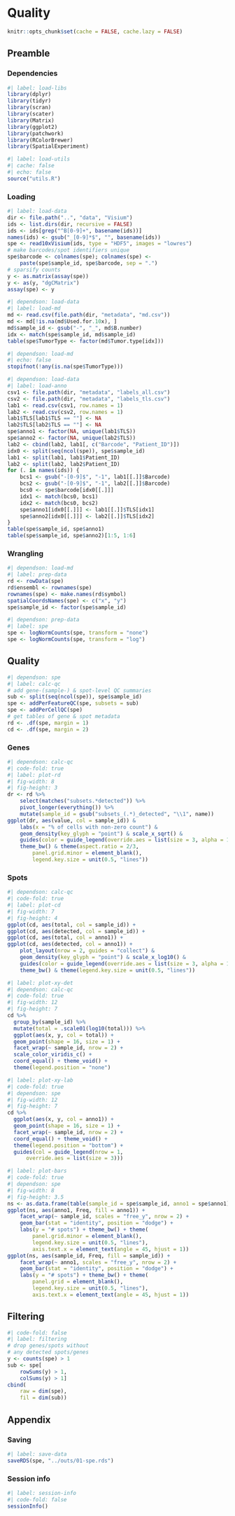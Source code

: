 # Quality

```r
knitr::opts_chunk$set(cache = FALSE, cache.lazy = FALSE)
```

## Preamble

### Dependencies

```r
#| label: load-libs
library(dplyr)
library(tidyr)
library(scran)
library(scater)
library(Matrix)
library(ggplot2)
library(patchwork)
library(RColorBrewer)
library(SpatialExperiment)
```

```r
#| label: load-utils
#| cache: false
#| echo: false
source("utils.R")
```

### Loading

```r
#| label: load-data
dir <- file.path("..", "data", "Visium")
ids <- list.dirs(dir, recursive = FALSE)
ids <- ids[grep("^B[0-9]+", basename(ids))]
names(ids) <- gsub("_[0-9]*$", "", basename(ids))
spe <- read10xVisium(ids, type = "HDF5", images = "lowres")
# make barcodes/spot identifiers unique
spe$barcode <- colnames(spe); colnames(spe) <- 
    paste(spe$sample_id, spe$barcode, sep = ".")
# sparsify counts
y <- as.matrix(assay(spe))
y <- as(y, "dgCMatrix")
assay(spe) <- y
```

```r
#| dependson: load-data
#| label: load-md
md <- read.csv(file.path(dir, "metadata", "md.csv"))
md <- md[!is.na(md$Used.for.10x), ]
md$sample_id <- gsub("-", "_", md$B.number)
idx <- match(spe$sample_id, md$sample_id)
table(spe$TumorType <- factor(md$Tumor.type[idx]))
```

```r
#| dependson: load-md
#| echo: false
stopifnot(!any(is.na(spe$TumorType)))
```

```r
#| dependson: load-data
#| label: load-anno
csv1 <- file.path(dir, "metadata", "labels_all.csv")
csv2 <- file.path(dir, "metadata", "labels_tls.csv")
lab1 <- read.csv(csv1, row.names = 1)
lab2 <- read.csv(csv2, row.names = 1)
lab1$TLS[lab1$TLS == ""] <- NA
lab2$TLS[lab2$TLS == ""] <- NA
spe$anno1 <- factor(NA, unique(lab1$TLS))
spe$anno2 <- factor(NA, unique(lab2$TLS))
lab2 <- cbind(lab2, lab1[, c("Barcode", "Patient_ID")])
idx0 <- split(seq(ncol(spe)), spe$sample_id)
lab1 <- split(lab1, lab1$Patient_ID)
lab2 <- split(lab2, lab2$Patient_ID)
for (. in names(ids)) {
    bcs1 <- gsub("-[0-9]$", "-1", lab1[[.]]$Barcode)
    bcs2 <- gsub("-[0-9]$", "-1", lab2[[.]]$Barcode)
    bcs0 <- spe$barcode[idx0[[.]]]
    idx1 <- match(bcs0, bcs1)
    idx2 <- match(bcs0, bcs2)
    spe$anno1[idx0[[.]]] <- lab1[[.]]$TLS[idx1]
    spe$anno2[idx0[[.]]] <- lab2[[.]]$TLS[idx2]
}
table(spe$sample_id, spe$anno1)
table(spe$sample_id, spe$anno2)[1:5, 1:6]
```

### Wrangling

```r
#| dependson: load-md
#| label: prep-data
rd <- rowData(spe)
rd$ensembl <- rownames(spe)
rownames(spe) <- make.names(rd$symbol)
spatialCoordsNames(spe) <- c("x", "y")
spe$sample_id <- factor(spe$sample_id)
```

```r
#| dependson: prep-data
#| label: spe
spe <- logNormCounts(spe, transform = "none")
spe <- logNormCounts(spe, transform = "log")
```

## Quality

```r
#| dependson: spe
#| label: calc-qc
# add gene-(sample-) & spot-level QC summaries 
sub <- split(seq(ncol(spe)), spe$sample_id)
spe <- addPerFeatureQC(spe, subsets = sub)
spe <- addPerCellQC(spe)
# get tables of gene & spot metadata
rd <- .df(spe, margin = 1)
cd <- .df(spe, margin = 2)
```

### Genes

```r
#| dependson: calc-qc
#| code-fold: true
#| label: plot-rd
#| fig-width: 8
#| fig-height: 3
dr <- rd %>% 
    select(matches("subsets.*detected")) %>% 
    pivot_longer(everything()) %>% 
    mutate(sample_id = gsub("subsets_(.*)_detected", "\\1", name))
ggplot(dr, aes(value, col = sample_id)) &
    labs(x = "% of cells with non-zero count") &
    geom_density(key_glyph = "point") & scale_x_sqrt() & 
    guides(color = guide_legend(override.aes = list(size = 3, alpha = 1))) &
    theme_bw() & theme(aspect.ratio = 2/3, 
        panel.grid.minor = element_blank(), 
        legend.key.size = unit(0.5, "lines")) 
```

### Spots

```r
#| dependson: calc-qc
#| code-fold: true
#| label: plot-cd
#| fig-width: 7
#| fig-height: 4
ggplot(cd, aes(total, col = sample_id)) +
ggplot(cd, aes(detected, col = sample_id)) +
ggplot(cd, aes(total, col = anno1)) +
ggplot(cd, aes(detected, col = anno1)) +
    plot_layout(nrow = 2, guides = "collect") &
    geom_density(key_glyph = "point") & scale_x_log10() & 
    guides(color = guide_legend(override.aes = list(size = 3, alpha = 1))) &
    theme_bw() & theme(legend.key.size = unit(0.5, "lines")) 
```

```r
#| label: plot-xy-det
#| dependson: calc-qc
#| code-fold: true
#| fig-width: 12
#| fig-height: 7
cd %>% 
  group_by(sample_id) %>% 
  mutate(total = .scale01(log10(total))) %>% 
  ggplot(aes(x, y, col = total)) +
  geom_point(shape = 16, size = 1) +
  facet_wrap(~ sample_id, nrow = 2) +
  scale_color_viridis_c() +
  coord_equal() + theme_void() +
  theme(legend.position = "none")
```

```r
#| label: plot-xy-lab
#| code-fold: true
#| dependson: spe
#| fig-width: 12
#| fig-height: 7
cd %>% 
  ggplot(aes(x, y, col = anno1)) +
  geom_point(shape = 16, size = 1) +
  facet_wrap(~ sample_id, nrow = 2) +
  coord_equal() + theme_void() +
  theme(legend.position = "bottom") +
  guides(col = guide_legend(nrow = 1, 
      override.aes = list(size = 3)))
```

```r
#| label: plot-bars
#| code-fold: true
#| dependson: spe
#| fig-width: 8
#| fig-height: 3.5
ns <- as.data.frame(table(sample_id = spe$sample_id, anno1 = spe$anno1))
ggplot(ns, aes(anno1, Freq, fill = anno1)) +
    facet_wrap(~ sample_id, scales = "free_y", nrow = 2) +
    geom_bar(stat = "identity", position = "dodge") +
    labs(y = "# spots") + theme_bw() + theme(
        panel.grid.minor = element_blank(),
        legend.key.size = unit(0.5, "lines"),
        axis.text.x = element_text(angle = 45, hjust = 1))
ggplot(ns, aes(sample_id, Freq, fill = sample_id)) +
    facet_wrap(~ anno1, scales = "free_y", nrow = 2) +
    geom_bar(stat = "identity", position = "dodge") +
    labs(y = "# spots") + theme_bw() + theme(
        panel.grid = element_blank(),
        legend.key.size = unit(0.5, "lines"),
        axis.text.x = element_text(angle = 45, hjust = 1))
```

## Filtering

```r
#| code-fold: false
#| label: filtering
# drop genes/spots without 
# any detected spots/genes
y <- counts(spe) > 1
sub <- spe[
    rowSums(y) > 1,
    colSums(y) > 1]
cbind(
    raw = dim(spe), 
    fil = dim(sub))
```

## Appendix

### Saving

```r
#| label: save-data
saveRDS(spe, "../outs/01-spe.rds")
```

::: {.callout-note icon=false, collapse=true}

### Session info

```r
#| label: session-info
#| code-fold: false
sessionInfo()
```

:::